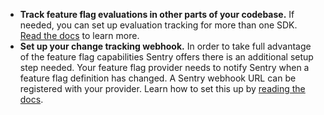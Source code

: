 <Alert level="warning" title="Next Steps">

- **Track feature flag evaluations in other parts of your codebase.** If needed, you can set up evaluation tracking for more than one SDK. [Read the docs](/product/explore/feature-flags/#set-up-evaluation-tracking) to learn more. 
- **Set up your change tracking webhook.** In order to take full advantage of the feature flag capabilities Sentry offers there is an additional setup step needed. Your feature flag provider needs to notify Sentry when a feature flag definition has changed. A Sentry webhook URL can be registered with your provider. Learn how to set this up by [reading the docs](/product/explore/feature-flags/#set-up-change-tracking).

</Alert>
